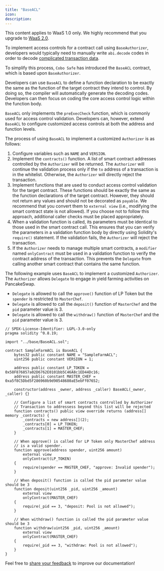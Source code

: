 ```yaml
---
title: "BaseACL"
icon: 
description: 
---
```

<Note>This content applies to WaaS 1.0 only. We highly recommend that you upgrade to [WaaS 2.0](https://www.cobo.com/developers/v2/guides/overview/introduction).</Note>

To implement access controls for a contract call using `BaseAuthorizer`, developers would typically need to manually write `abi.decode` codes in order to decode [complicated transaction data](https://docs.soliditylang.org/en/latest/abi-spec.html).

To simplify this process, `Cobo Safe` has introduced the `BaseACL` contract, which is based upon `BaseAuthorizer`.

Developers can use `BaseACL` to define a function declaration to be exactly the same as the function of the target contract they intend to control. By doing so, the compiler will automatically generate the decoding codes. Developers can then focus on coding the core access control logic within the function body.

`BaseACL` only implements the `preExecCheck` function, which is commonly used for access control validation. Developers can, however, extend `BaseACL` to configure customized access controls at both the address and function levels.

The process of using `BaseACL` to implement a customized `Authorizer` is as follows: 

1. Configure variables such as `NAME` and `VERSION`.
2. Implement the `contracts()` function. A list of smart contract addresses controlled by the  `Authorizer` will be returned. The `Authorizer` will continue the validation process only if the `to` address of a transaction is in the whitelist. Otherwise, the `Authorizer` will directly reject the transaction.
3. Implement functions that are used to conduct access control validation for the target contract. These functions should be exactly the same as the function declarations of the target contract. However, they should not return any values and should not be decorated as `payable`. We recommend that you convert them to `external view` (i.e., modifying the smart contract state is not allowed). If you choose not to follow this approach, additional caller checks must be placed appropriately.
4. When a validation function is called, its parameters must be identical to those used in the smart contract call. This ensures that you can verify the parameters in a validation function body by directly using Solidity's `require()` statement. If the validation fails, the `Authorizer` will reject the transaction.
5. If the `Authorizer` needs to manage multiple smart contracts, a `modifier` named `onlyContract` must be used in a validation function to verify the contract address of the transaction. This prevents the `Delegate` from calling another smart contract that contains the same function.

The following example uses `BaseACL` to implement a customized `Authorizer`. The `Authorizer` allows `Delegate` to engage in yield farming activities on PancakeSwap.

* `Delegate` is allowed to call the `approve()` function of LP Token but the `spender` is restricted to `MasterChef`.
* `Delegate` is allowed to call the `deposit()` function of `MasterChef` and the `pid` parameter value is 3.
* `Delegate` is allowed to call the `withdraw()` function of `MasterChef` and the `pid` parameter value is 3.

```solidity
// SPDX-License-Identifier: LGPL-3.0-only
pragma solidity ^0.8.19;

import "../base/BaseACL.sol";

contract SampleFarmACL is BaseACL {
    bytes32 public constant NAME = "SampleFarmACL";
    uint256 public constant VERSION = 1;

    address public constant LP_TOKEN = 0x58F876857a02D6762E0101bb5C46A8c1ED44Dc16;
    address public constant MASTER_CHEF = 0xa5f8C5Dbd5F286960b9d90548680aE5ebFf07652;

    constructor(address _owner, address _caller) BaseACL(_owner, _caller) {}

    // Configure a list of smart contracts controlled by Authorizer
    // Transaction to addressess beyond this list will be rejected
    function contracts() public view override returns (address[] memory _contracts) {
        _contracts = new address[](2);
        _contracts[0] = LP_TOKEN;
        _contracts[1] = MASTER_CHEF;
    }

    // When approve() is called for LP Token only MasterChef address
    // is a valid spender.
    function approve(address spender, uint256 amount) 
        external view 
        onlyContract(LP_TOKEN)
    {
        require(spender == MASTER_CHEF, "approve: Invalid spender");
    }

    // When deposit() function is called the pid parameter value should be 3
    function deposit(uint256 _pid, uint256 _amount) 
        external view 
        onlyContract(MASTER_CHEF)
    {
        require(_pid == 3, "deposit: Pool is not allowed");
    }

    // When withdraw() function is called the pid parameter value should be 3
    function withdraw(uint256 _pid, uint256 _amount) 
        external view 
        onlyContract(MASTER_CHEF)
    {
        require(_pid == 3, "withdraw: Pool is not allowed");
    }
}
```

<Tip>Feel free to [share your feedback](https://forms.zohopublic.com/cobo/form/DocumentFeedbackForm/formperma/QvLOhxJv1_JMsJ-1dleZ8Itb_7rzN-LtgvsDdxosoVI) to improve our documentation!</Tip>